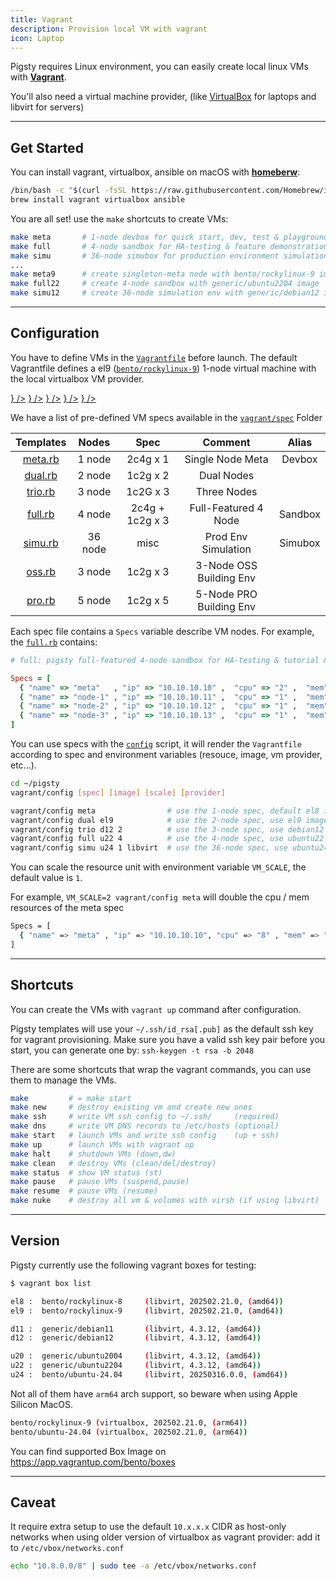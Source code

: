```yaml
---
title: Vagrant
description: Provision local VM with vagrant
icon: Laptop
---
```


Pigsty requires Linux environment, you can easily create local linux VMs with [**Vagrant**](https://www.vagrantup.com/).

You'll also need a virtual machine provider, (like [VirtualBox](https://www.virtualbox.org/) for laptops and libvirt for servers)


--------

## Get Started

You can install vagrant, virtualbox, ansible on macOS with [**homeberw**](https://brew.sh/):

```bash title="install on macos"
/bin/bash -c "$(curl -fsSL https://raw.githubusercontent.com/Homebrew/install/HEAD/install.sh)"
brew install vagrant virtualbox ansible
```

You are all set! use the `make` shortcuts to create VMs:

```bash title="~/pigsty"
make meta       # 1-node devbox for quick start, dev, test & playground
make full       # 4-node sandbox for HA-testing & feature demonstration
make simu       # 36-node simubox for production environment simulation
...
make meta9      # create singleton-meta node with bento/rockylinux-9 image
make full22     # create 4-node sandbox with generic/ubuntu2204 image
make simu12     # create 36-node simulation env with generic/debian12 image
```




--------

## Configuration

You have to define VMs in the [`Vagrantfile`](https://github.com/pgsty/pigsty/blob/main/vagrant/Vagrantfile) before launch.
The default Vagrantfile defines a el9 ([`bento/rockylinux-9`](https://app.vagrantup.com/bento/boxes/rockylinux-9)) 1-node virtual machine with the local virtualbox VM provider.



<Files>
    <Folder name="vagrant" defaultOpen>
      <Folder name="spec" defaultOpen={false}>
          <a href={"https://github.com/pgsty/pigsty/blob/main/vagrant/spec/meta.rb"}><File name="meta.rb" icon={<Server className="text-blue-500" />} /></a>
          <a href={"https://github.com/pgsty/pigsty/blob/main/vagrant/spec/full.rb"}><File name="full.rb" icon={<Server className="text-blue-500" />} /></a>
          <a href={"https://github.com/pgsty/pigsty/blob/main/vagrant/spec/simu.rb"}><File name="simu.rb" icon={<Server className="text-blue-500" />} /></a>
          <a href={"https://github.com/pgsty/pigsty/blob/main/vagrant/spec/"}><File name="......" icon={<Server className="text-blue-500" />} /></a>
      </Folder>
        <a href={"https://github.com/pgsty/pigsty/blob/main/vagrant/Vagrantfile"}><File name="Vagrantfile" icon={<Server className="text-blue-500" />} /></a>
    </Folder>
</Files>

We have a list of pre-defined VM specs available in the [`vagrant/spec`](https://github.com/pgsty/pigsty/tree/main/vagrant/spec) Folder

|        Templates        |  Nodes  |      Spec       |         Comment         |  Alias  |
|:-----------------------:|:-------:|:---------------:|:-----------------------:|:-------:|
| [meta.rb](spec/meta.rb) | 1 node  |    2c4g x 1     |    Single Node Meta     | Devbox  |
| [dual.rb](spec/dual.rb) | 2 node  |    1c2g x 2     |       Dual Nodes        |         |
| [trio.rb](spec/trio.rb) | 3 node  |    1c2G x 3     |       Three Nodes       |         |
| [full.rb](spec/full.rb) | 4 node  | 2c4g + 1c2g x 3 |  Full-Featured 4 Node   | Sandbox |
| [simu.rb](spec/simu.rb) | 36 node |      misc       |   Prod Env Simulation   | Simubox |
|  [oss.rb](spec/oss.rb)  | 3 node  |    1c2g x 3     | 3-Node OSS Building Env |         |
|  [pro.rb](spec/pro.rb)  | 5 node  |    1c2g x 5     | 5-Node PRO Building Env |         |


Each spec file contains a `Specs` variable describe VM nodes. For example, the [`full.rb`](spec/full.rb) contains:

```ruby
# full: pigsty full-featured 4-node sandbox for HA-testing & tutorial & practices

Specs = [
  { "name" => "meta"   , "ip" => "10.10.10.10" ,  "cpu" => "2" ,  "mem" => "4096" ,  "image" => "bento/rockylinux-9"  },
  { "name" => "node-1" , "ip" => "10.10.10.11" ,  "cpu" => "1" ,  "mem" => "2048" ,  "image" => "bento/rockylinux-9"  },
  { "name" => "node-2" , "ip" => "10.10.10.12" ,  "cpu" => "1" ,  "mem" => "2048" ,  "image" => "bento/rockylinux-9"  },
  { "name" => "node-3" , "ip" => "10.10.10.13" ,  "cpu" => "1" ,  "mem" => "2048" ,  "image" => "bento/rockylinux-9"  },
]
```

You can use specs with the [`config`](https://github.com/pgsty/pigsty/tree/main/vagrant/config) script, it will render the `Vagrantfile` according to spec and environment variables (resouce, image, vm provider, etc...).

```bash
cd ~/pigsty
vagrant/config [spec] [image] [scale] [provider]

vagrant/config meta                # use the 1-node spec, default el8 image
vagrant/config dual el9            # use the 2-node spec, use el9 image instead 
vagrant/config trio d12 2          # use the 3-node spec, use debian12 image, double the cpu/mem resource
vagrant/config full u22 4          # use the 4-node spec, use ubuntu22 image instead, use 4x cpu/mem resource         
vagrant/config simu u24 1 libvirt  # use the 36-node spec, use ubuntu24 image instead, use libvirt as provider instead of virtualbox 
```

You can scale the resource unit with environment variable `VM_SCALE`, the default value is `1`.

For example, `VM_SCALE=2 vagrant/config meta` will double the cpu / mem resources of the meta spec

```bash
Specs = [
  { "name" => "meta" , "ip" => "10.10.10.10", "cpu" => "8" , "mem" => "16384" , "image" => "bento/rockylinux-9" },
]
```


--------

## Shortcuts

You can create the VMs with `vagrant up` command after configuration.

Pigsty templates will use your `~/.ssh/id_rsa[.pub]` as the default ssh key for vagrant provisioning.
Make sure you have a valid ssh key pair before you start, you can generate one by: `ssh-keygen -t rsa -b 2048`

There are some shortcuts that wrap the vagrant commands, you can use them to manage the VMs.

```bash title="~/pigsty/vagrant"
make         # = make start
make new     # destroy existing vm and create new ones
make ssh     # write VM ssh config to ~/.ssh/     (required)
make dns     # write VM DNS records to /etc/hosts (optional)
make start   # launch VMs and write ssh config    (up + ssh) 
make up      # launch VMs with vagrant up
make halt    # shutdown VMs (down,dw)
make clean   # destroy VMs (clean/del/destroy)
make status  # show VM status (st)
make pause   # pause VMs (suspend,pause)
make resume  # pause VMs (resume)
make nuke    # destroy all vm & volumes with virsh (if using libvirt) 
```


--------

## Version

Pigsty currently use the following vagrant boxes for testing:

```bash title="x86_64"
$ vagrant box list

el8 :  bento/rockylinux-8     (libvirt, 202502.21.0, (amd64))
el9 :  bento/rockylinux-9     (libvirt, 202502.21.0, (amd64))

d11 :  generic/debian11       (libvirt, 4.3.12, (amd64))
d12 :  generic/debian12       (libvirt, 4.3.12, (amd64))

u20 :  generic/ubuntu2004     (libvirt, 4.3.12, (amd64))
u22 :  generic/ubuntu2204     (libvirt, 4.3.12, (amd64))
u24 :  bento/ubuntu-24.04     (libvirt, 20250316.0.0, (amd64))
```

Not all of them have `arm64` arch support, so beware when using Apple Silicon MacOS.

```bash title="aarch64"
bento/rockylinux-9 (virtualbox, 202502.21.0, (arm64))
bento/ubuntu-24.04 (virtualbox, 202502.21.0, (arm64))
```

You can find supported Box Image on https://app.vagrantup.com/bento/boxes



--------

## Caveat

<Callout title="Virtualbox Network Configuration" type="warning">

It require extra setup to use the default `10.x.x.x` CIDR as host-only networks
when using older version of virtualbox as vagrant provider: add it to `/etc/vbox/networks.conf`

```bash
echo "10.0.0.0/8" | sudo tee -a /etc/vbox/networks.conf
```


</Callout>
